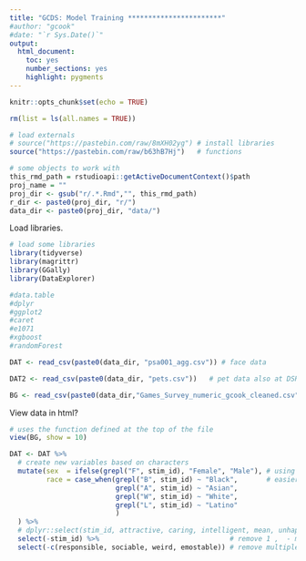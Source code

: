 ```yaml
---
title: "GCDS: Model Training ***********************"
#author: "gcook"
#date: "`r Sys.Date()`"
output: 
  html_document: 
    toc: yes
    number_sections: yes
    highlight: pygments
---
```


```r
knitr::opts_chunk$set(echo = TRUE)
```

```r
rm(list = ls(all.names = TRUE))

# load externals
# source("https://pastebin.com/raw/8mXH02yg") # install libraries
source("https://pastebin.com/raw/b63hB7Hj")   # functions

# some objects to work with
this_rmd_path = rstudioapi::getActiveDocumentContext()$path
proj_name = ""
proj_dir <- gsub("r/.*.Rmd","", this_rmd_path)
r_dir <- paste0(proj_dir, "r/")
data_dir <- paste0(proj_dir, "data/")
```

Load libraries.   

```r
# load some libraries
library(tidyverse)
library(magrittr)
library(GGally)
library(DataExplorer)

#data.table
#dplyr
#ggplot2
#caret
#e1071
#xgboost
#randomForest
```


```r
DAT <- read_csv(paste0(data_dir, "psa001_agg.csv")) # face data

DAT2 <- read_csv(paste0(data_dir, "pets.csv"))   # pet data also at DSRR

BG <- read_csv(paste0(data_dir,"Games_Survey_numeric_gcook_cleaned.csv"))
```


View data in html? 

```r
# uses the function defined at the top of the file
view(BG, show = 10)
```


```r
DAT <- DAT %>% 
  # create new variables based on characters
  mutate(sex  = ifelse(grepl("F", stim_id), "Female", "Male"), # using ifelse()
         race = case_when(grepl("B", stim_id) ~ "Black",       # easier using dplyr::case_when()
                          grepl("A", stim_id) ~ "Asian",
                          grepl("W", stim_id) ~ "White",
                          grepl("L", stim_id) ~ "Latino"
                          )
  ) %>%
  # dplyr::select(stim_id, attractive, caring, intelligent, mean, unhappy) %>%
  select(-stim_id) %>%                                # remove 1 ,  - means subtract out
  select(-c(responsible, sociable, weird, emostable)) # remove multiple, -c()
```


